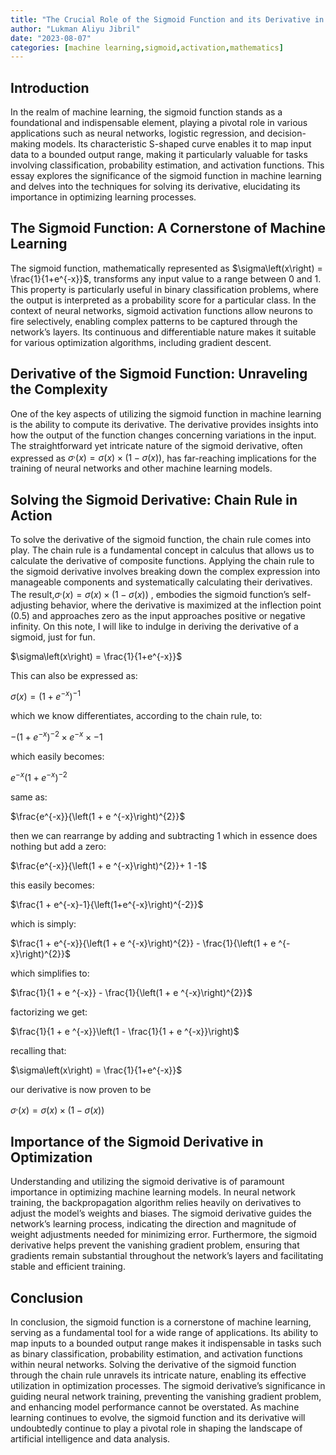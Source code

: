 ```yaml
---
title: "The Crucial Role of the Sigmoid Function and its Derivative in Machine Learning"
author: "Lukman Aliyu Jibril"
date: "2023-08-07"
categories: [machine learning,sigmoid,activation,mathematics]
---
```


## Introduction

In the realm of machine learning, the sigmoid function stands as a foundational and indispensable element, playing a pivotal role in various applications such as neural networks, logistic regression, and decision-making models. Its characteristic S-shaped curve enables it to map input data to a bounded output range, making it particularly valuable for tasks involving classification, probability estimation, and activation functions. This essay explores the significance of the sigmoid function in machine learning and delves into the techniques for solving its derivative, elucidating its importance in optimizing learning processes.

## The Sigmoid Function: A Cornerstone of Machine Learning

The sigmoid function, mathematically represented as $\sigma\left(x\right) = \frac{1}{1+e^{-x}}$, transforms any input value to a range between 0 and 1. This property is particularly useful in binary classification problems, where the output is interpreted as a probability score for a particular class. In the context of neural networks, sigmoid activation functions allow neurons to fire selectively, enabling complex patterns to be captured through the network's layers. Its continuous and differentiable nature makes it suitable for various optimization algorithms, including gradient descent.

## Derivative of the Sigmoid Function: Unraveling the Complexity

One of the key aspects of utilizing the sigmoid function in machine learning is the ability to compute its derivative. The derivative provides insights into how the output of the function changes concerning variations in the input. The straightforward yet intricate nature of the sigmoid derivative, often expressed as $\sigma ^{,}\left(x\right) = \sigma\left(x\right) \times (1-\sigma\left(x\right))$, has far-reaching implications for the training of neural networks and other machine learning models.

## Solving the Sigmoid Derivative: Chain Rule in Action

To solve the derivative of the sigmoid function, the chain rule comes into play. The chain rule is a fundamental concept in calculus that allows us to calculate the derivative of composite functions. Applying the chain rule to the sigmoid derivative involves breaking down the complex expression into manageable components and systematically calculating their derivatives. The result,$\sigma ^{,}\left(x\right) = \sigma\left(x\right) \times(1-\sigma\left(x\right))$ , embodies the sigmoid function's self-adjusting behavior, where the derivative is maximized at the inflection point (0.5) and approaches zero as the input approaches positive or negative infinity.
On this note, I will like to indulge in deriving the derivative of a sigmoid, just for fun.


$\sigma\left(x\right) = \frac{1}{1+e^{-x}}$


This can also be expressed as:

$\sigma\left(x\right) = (1+e^{-x})^{-1}$

 which we know differentiates, according to the chain rule, to:

 $-(1+e^{-x})^{-2} \times e^{-x} \times-1$ 

 which easily becomes:

$e^{-x}(1+e^{-x})^{-2}$

same as:

$\frac{e^{-x}}{\left(1 + e ^{-x}\right)^{2}}$

then we can rearrange by adding and subtracting 1 which in essence does nothing but add a zero:

$\frac{e^{-x}}{\left(1 + e ^{-x}\right)^{2}}+ 1 -1$

this easily becomes:

$\frac{1 + e^{-x}-1}{\left(1+e^{-x}\right)^{-2}}$

which is simply:

$\frac{1 + e^{-x}}{\left(1 + e ^{-x}\right)^{2}} - \frac{1}{\left(1 + e ^{-x}\right)^{2}}$

which simplifies to:

$\frac{1}{1 + e ^{-x}} - \frac{1}{\left(1 + e ^{-x}\right)^{2}}$

factorizing we get:

$\frac{1}{1 + e ^{-x}}\left(1 - \frac{1}{1 + e ^{-x}}\right)$

recalling that:

$\sigma\left(x\right) = \frac{1}{1+e^{-x}}$

our derivative is now proven to be 

$\sigma ^{,}\left(x\right) = \sigma\left(x\right) \times(1-\sigma\left(x\right))$


## Importance of the Sigmoid Derivative in Optimization

Understanding and utilizing the sigmoid derivative is of paramount importance in optimizing machine learning models. In neural network training, the backpropagation algorithm relies heavily on derivatives to adjust the model's weights and biases. The sigmoid derivative guides the network's learning process, indicating the direction and magnitude of weight adjustments needed for minimizing error. Furthermore, the sigmoid derivative helps prevent the vanishing gradient problem, ensuring that gradients remain substantial throughout the network's layers and facilitating stable and efficient training.

## Conclusion

In conclusion, the sigmoid function is a cornerstone of machine learning, serving as a fundamental tool for a wide range of applications. Its ability to map inputs to a bounded output range makes it indispensable in tasks such as binary classification, probability estimation, and activation functions within neural networks. Solving the derivative of the sigmoid function through the chain rule unravels its intricate nature, enabling its effective utilization in optimization processes. The sigmoid derivative's significance in guiding neural network training, preventing the vanishing gradient problem, and enhancing model performance cannot be overstated. As machine learning continues to evolve, the sigmoid function and its derivative will undoubtedly continue to play a pivotal role in shaping the landscape of artificial intelligence and data analysis.
